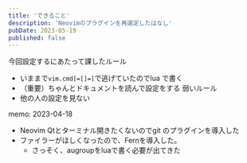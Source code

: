 ```yaml
---
title: 'できること'
description: 'Neovimのプラグインを再選定したはなし'
pubDate: 2023-05-19
published: false
---
```


今回設定するにあたって課したルール
- いままで`vim.cmd[=[]=]`で逃げていたのでlua で書く
- （重要）ちゃんとドキュメントを読んで設定をする
弱いルール
- 他の人の設定を見ない

memo:
2023-04-18
- Neovim Qtとターミナル開きたくないのでgit のプラグインを導入した
- ファイラーがほしくなったので、Fernを導入した。
  - さっそく、augroupをluaで書く必要が出てきた


